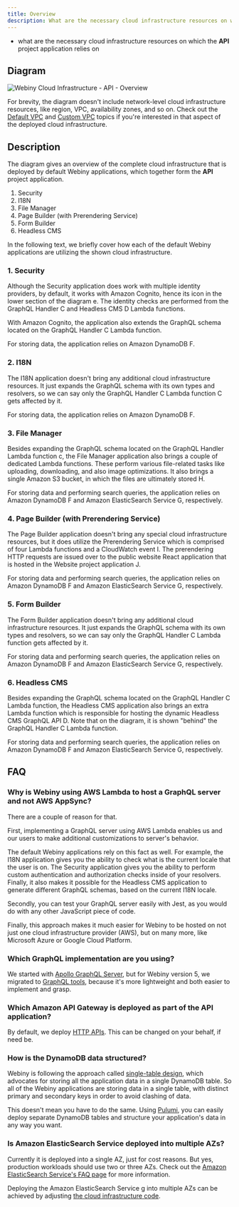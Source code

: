 ```yaml
---
title: Overview
description: What are the necessary cloud infrastructure resources on which the API project application relies on
---
```



<Alert type="success" title="What you’ll learn">

- what are the necessary cloud infrastructure resources on which the **API** project application relies on

</Alert>

## Diagram

![Webiny Cloud Infrastructure - API - Overview](./assets/overview/webiny_api_overview.png)

<Alert type="info">

For brevity, the diagram doesn't include network-level cloud infrastructure resources, like region, VPC, availability zones, and so on. Check out the [Default VPC](/docs/{version}/architecture/api/overview-vpc-default) and [Custom VPC](/docs/{version}/architecture/api/overview-vpc-custom) topics if you're interested in that aspect of the deployed cloud infrastructure.

</Alert>

## Description

The diagram gives an overview of the complete cloud infrastructure that is deployed by default Webiny applications, which together form the **API** project application.

1. Security
2. I18N
3. File Manager
4. Page Builder (with Prerendering Service)
5. Form Builder
6. Headless CMS

In the following text, we briefly cover how each of the default Webiny applications are utilizing the shown cloud infrastructure.

### 1. Security

Although the Security application does work with multiple identity providers, by default, it works with Amazon Cognito, hence its icon in the lower section of the diagram <diagram-letter>e</diagram-letter>. The identity checks are performed from the GraphQL Handler <diagram-letter>C</diagram-letter> and Headless CMS <diagram-letter>D</diagram-letter> Lambda functions.

With Amazon Cognito, the application also extends the GraphQL schema located on the GraphQL Handler <diagram-letter>C</diagram-letter> Lambda function.

For storing data, the application relies on Amazon DynamoDB <diagram-letter>F</diagram-letter>.

### 2. I18N

The I18N application doesn't bring any additional cloud infrastructure resources. It just expands the GraphQL schema with its own types and resolvers, so we can say only the GraphQL Handler <diagram-letter>C</diagram-letter> Lambda function <diagram-letter>C</diagram-letter> gets affected by it.

For storing data, the application relies on Amazon DynamoDB <diagram-letter>F</diagram-letter>.

### 3. File Manager

Besides expanding the GraphQL schema located on the GraphQL Handler Lambda function <diagram-letter>c</diagram-letter>, the File Manager application also brings a couple of dedicated Lambda functions. These perform various file-related tasks like uploading, downloading, and also image optimizations. It also brings a single Amazon S3 bucket, in which the files are ultimately stored <diagram-letter>H</diagram-letter>.

For storing data and performing search queries, the application relies on Amazon DynamoDB <diagram-letter>F</diagram-letter> and Amazon ElasticSearch Service <diagram-letter>G</diagram-letter>, respectively.

### 4. Page Builder (with Prerendering Service)

The Page Builder application doesn't bring any special cloud infrastructure resources, but it does utilize the Prerendering Service which is comprised of four Lambda functions and a CloudWatch event <diagram-letter>I</diagram-letter>. The prerendering HTTP requests are issued over to the public website React application that is hosted in the Website project application <diagram-letter>J</diagram-letter>.

For storing data and performing search queries, the application relies on Amazon DynamoDB <diagram-letter>F</diagram-letter> and Amazon ElasticSearch Service <diagram-letter>G</diagram-letter>, respectively.

### 5. Form Builder

The Form Builder application doesn't bring any additional cloud infrastructure resources. It just expands the GraphQL schema with its own types and resolvers, so we can say only the GraphQL Handler <diagram-letter>C</diagram-letter> Lambda function gets affected by it.

For storing data and performing search queries, the application relies on Amazon DynamoDB <diagram-letter>F</diagram-letter> and Amazon ElasticSearch Service <diagram-letter>G</diagram-letter>, respectively.

### 6. Headless CMS

Besides expanding the GraphQL schema located on the GraphQL Handler <diagram-letter>C</diagram-letter> Lambda function, the Headless CMS application also brings an extra Lambda function which is responsible for hosting the dynamic Headless CMS GraphQL API <diagram-letter>D</diagram-letter>. Note that on the diagram, it is shown "behind" the GraphQL Handler <diagram-letter>C</diagram-letter> Lambda function.

For storing data and performing search queries, the application relies on Amazon DynamoDB <diagram-letter>F</diagram-letter> and Amazon ElasticSearch Service <diagram-letter>G</diagram-letter>, respectively.

## FAQ

### Why is Webiny using AWS Lambda to host a GraphQL server and not AWS AppSync?

There are a couple of reason for that.

First, implementing a GraphQL server using AWS Lambda enables us and our users to make additional customizations to server's behavior.

The default Webiny applications rely on this fact as well. For example, the I18N application gives you the ability to check what is the current locale that the user is on. The Security application gives you the ability to perform custom authentication and authorization checks inside of your resolvers. Finally, it also makes it possible for the Headless CMS application to generate different GraphQL schemas, based on the current I18N locale.

Secondly, you can test your GraphQL server easily with Jest, as you would do with any other JavaScript piece of code.

Finally, this approach makes it much easier for Webiny to be hosted on not just one cloud infrastructure provider (AWS), but on many more, like Microsoft Azure or Google Cloud Platform.

### Which GraphQL implementation are you using?

We started with [Apollo GraphQL Server](https://www.apollographql.com/docs/apollo-server/), but for Webiny version 5, we migrated to [GraphQL tools](https://www.graphql-tools.com/), because it's more lightweight and both easier to implement and grasp.

### Which Amazon API Gateway is deployed as part of the API application?

By default, we deploy [HTTP APIs](https://docs.aws.amazon.com/apigateway/latest/developerguide/http-api.html). This can be changed on your behalf, if need be.

### How is the DynamoDB data structured?

Webiny is following the approach called [single-table design](https://www.alexdebrie.com/posts/dynamodb-single-table/), which advocates for storing all the application data in a single DynamoDB table. So all of the Webiny applications are storing data in a single table, with distinct primary and secondary keys in order to avoid clashing of data.

<Alert type="info">

This doesn't mean you have to do the same. Using [Pulumi](../../infrastructure/pulumi-iac/iac-with-pulumi), you can easily deploy separate DynamoDB tables and structure your application's data in any way you want.

</Alert>

### Is Amazon ElasticSearch Service deployed into multiple AZs?

Currently it is deployed into a single AZ, just for cost reasons. But yes, production workloads should use two or three AZs. Check out the [Amazon ElasticSearch Service's FAQ page](https://aws.amazon.com/elasticsearch-service/faqs/) for more information.

Deploying the Amazon ElasticSearch Service <diagram-letter>g</diagram-letter> into multiple AZs can be achieved by adjusting [the cloud infrastructure code](https://github.com/webiny/webiny-js/blob/v5/packages/cwp-template-aws/template/api/pulumi_no_vpc/elasticSearch.ts#L9).
